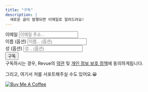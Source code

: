 ```yaml
---
title: "구독"
description: |
  새로운 글이 발행되면 이메일로 알려드려요!
---
```


```{=html}
<div id="revue-embed">
  <form action="https://www.getrevue.co/profile/taemo_bang/add_subscriber" method="post" id="revue-form" name="revue-form"  target="_blank">
  <div class="revue-form-group">
    <label for="member_email">이메일</label>
    <input class="revue-form-field" placeholder="이메일 주소..." type="email" name="member[email]" id="member_email">
  </div>
  <div class="revue-form-group">
    <label for="member_first_name">이름 <span class="optional">(옵션)</span></label>
    <input class="revue-form-field" placeholder="이름... (옵션)" type="text" name="member[first_name]" id="member_first_name">
  </div>
  <div class="revue-form-group">
    <label for="member_last_name">성 <span class="optional">(옵션)</span></label>
    <input class="revue-form-field" placeholder="성... (옵션)" type="text" name="member[last_name]" id="member_last_name">
  </div>
  <div class="revue-form-actions">
    <input type="submit" value="구독" name="member[subscribe]" id="member_submit">
  </div>
  <div class="revue-form-footer">구독하시는 경우, Revue의 <a target="_blank" href="https://www.getrevue.co/terms">약관</a> 및 <a target="_blank" href="https://www.getrevue.co/privacy">개인 정보 보호 정책</a>에 동의하게됩니다.<div> 
  </form>
</div>

<p>그리고, 여기서 저를 서포트해주실 수도 있어요.😀</p>
<a href="https://www.buymeacoffee.com/taemobang">
    <img src="https://raw.githubusercontent.com/be-favorite/Distill/3ef439b908523023e93223cfedd8cf30e7d80796/images/buymeacoffee.svg" alt="Buy Me A Coffee">
</a>

```